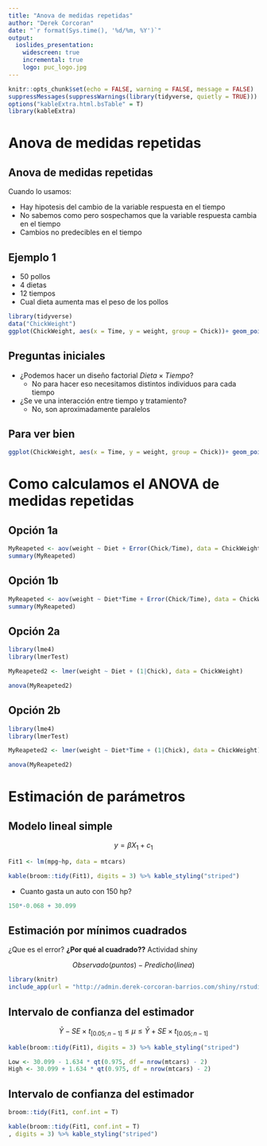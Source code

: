```yaml
---
title: "Anova de medidas repetidas"
author: "Derek Corcoran"
date: "`r format(Sys.time(), '%d/%m, %Y')`"
output:
  ioslides_presentation:
    widescreen: true
    incremental: true
    logo: puc_logo.jpg
---
```


```r
knitr::opts_chunk$set(echo = FALSE, warning = FALSE, message = FALSE)
suppressMessages(suppressWarnings(library(tidyverse, quietly = TRUE)))
options("kableExtra.html.bsTable" = T)
library(kableExtra)
```

# Anova de medidas repetidas

## Anova de medidas repetidas {.build}

Cuando lo usamos:

  * Hay hipotesis del cambio de la variable respuesta en el tiempo
  * No sabemos como pero sospechamos que la variable respuesta cambia en el tiempo
  * Cambios no predecibles en el tiempo
    
## Ejemplo 1 {.build}

  * 50 pollos
  * 4 dietas
  * 12 tiempos
  * Cual dieta aumenta mas el peso de los pollos

```r
library(tidyverse)
data("ChickWeight")
ggplot(ChickWeight, aes(x = Time, y = weight, group = Chick))+ geom_point(aes(color = Diet)) + geom_path(aes(color = Diet)) + theme_classic()
```

## Preguntas iniciales {.build}

  * ¿Podemos hacer un diseño factorial $Dieta \times Tiempo$?
    + No para hacer eso necesitamos distintos individuos para cada tiempo
  * ¿Se ve una interacción entre tiempo y tratamiento?
    + No, son aproximadamente paralelos

## Para ver bien 

```r
ggplot(ChickWeight, aes(x = Time, y = weight, group = Chick))+ geom_point(aes(color = Diet)) + geom_path(aes(color = Diet)) + facet_wrap(~Diet) + theme_classic()
```

# Como calculamos el ANOVA de medidas repetidas

## Opción 1a

```r
MyReapeted <- aov(weight ~ Diet + Error(Chick/Time), data = ChickWeight)
summary(MyReapeted)
```

## Opción 1b

```r
MyReapeted <- aov(weight ~ Diet*Time + Error(Chick/Time), data = ChickWeight)
summary(MyReapeted)
```

## Opción 2a

```r
library(lme4)
library(lmerTest)

MyReapeted2 <- lmer(weight ~ Diet + (1|Chick), data = ChickWeight)

anova(MyReapeted2)
```

## Opción 2b

```r
library(lme4)
library(lmerTest)

MyReapeted2 <- lmer(weight ~ Diet*Time + (1|Chick), data = ChickWeight)

anova(MyReapeted2)
```

# Estimación de parámetros

## Modelo lineal simple {.build}

$$y = \beta X_1 + c_1$$
```r
Fit1 <- lm(mpg~hp, data = mtcars)
```

```r
kable(broom::tidy(Fit1), digits = 3) %>% kable_styling("striped")
```

* Cuanto gasta un auto con 150 hp?

```r
150*-0.068 + 30.099
```

## Estimación por mínimos cuadrados

¿Que es el error? **¿Por qué al cuadrado??** Actividad shiny

$$Observado(puntos) - Predicho(linea)$$

```r
library(knitr)
include_app(url = "http://admin.derek-corcoran-barrios.com/shiny/rstudio/sample-apps/Shiny1/", height = "800px")
```

## Intervalo de confianza del estimador {.build}

$$\bar{Y} - SE \times t_{[0.05;n-1]} \leq \mu \leq \bar{Y} + SE \times t_{[0.05;n-1]}$$
```r
kable(broom::tidy(Fit1), digits = 3) %>% kable_styling("striped")
```

```r
Low <- 30.099 - 1.634 * qt(0.975, df = nrow(mtcars) - 2)
High <- 30.099 + 1.634 * qt(0.975, df = nrow(mtcars) - 2)
```


## Intervalo de confianza del estimador {.build}

```r
broom::tidy(Fit1, conf.int = T)
```

```r
kable(broom::tidy(Fit1, conf.int = T)
, digits = 3) %>% kable_styling("striped")
```

